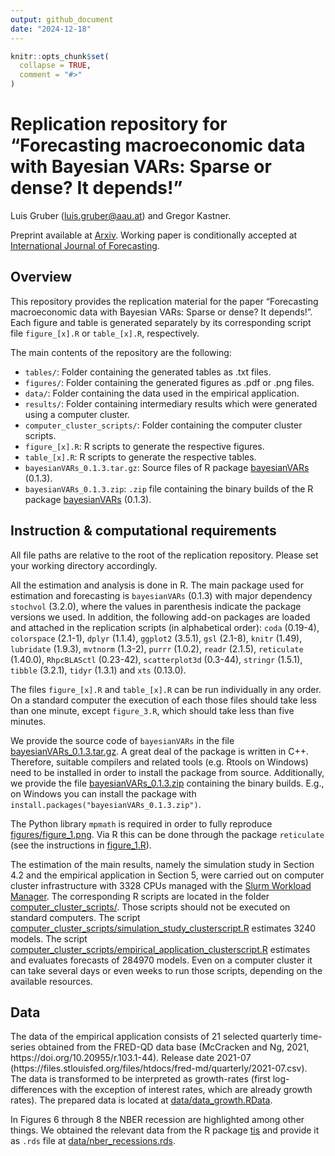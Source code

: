 ```yaml
---
output: github_document
date: "2024-12-18"
---
```


<!-- README.md is generated from README.Rmd. Please edit that file -->

```r
knitr::opts_chunk$set(
  collapse = TRUE,
  comment = "#>"
)
```

# Replication repository for "Forecasting macroeconomic data with Bayesian VARs: Sparse or dense? It depends!"

Luis Gruber ([luis.gruber@aau.at](mailto:luis.gruber@aau.at)) and Gregor Kastner.

Preprint available at [Arxiv](https://doi.org/10.48550/arXiv.2206.04902). Working paper is conditionally accepted at [International Journal of Forecasting](https://forecasters.org/ijf/).

## Overview

This repository provides the replication material for the paper "Forecasting macroeconomic data with Bayesian VARs: Sparse or dense? It depends!". Each figure and table is generated separately by its corresponding script file `figure_[x].R` or `table_[x].R`, respectively.

The main contents of the repository are the following:

-   `tables/`: Folder containing the generated tables as .txt files.
-   `figures/`: Folder containing the generated figures as .pdf or .png files.
-   `data/`: Folder containing the data used in the empirical application.
-   `results/`: Folder containing intermediary results which were generated using a computer cluster.
-   `computer_cluster_scripts/`: Folder containing the computer cluster scripts.
-   `figure_[x].R`: R scripts to generate the respective figures.
-   `table_[x].R`: R scripts to generate the respective tables.
-   `bayesianVARs_0.1.3.tar.gz`: Source files of R package [bayesianVARs]( https://luisgruber.github.io/bayesianVARs/) (0.1.3).
-   `bayesianVARs_0.1.3.zip`: `.zip` file containing the binary builds of the R package [bayesianVARs]( https://luisgruber.github.io/bayesianVARs/) (0.1.3).

## Instruction & computational requirements

All file paths are relative to the root of the replication repository. Please set your working directory accordingly.

All the estimation and analysis is done in R. The main package used for estimation and forecasting is `bayesianVARs` (0.1.3) with major dependency `stochvol` (3.2.0), where the values in parenthesis indicate the package versions we used. In addition, the following add-on packages are loaded and attached in the replication scripts (in alphabetical order): `coda` (0.19-4), `colorspace` (2.1-1), `dplyr` (1.1.4), `ggplot2` (3.5.1), `gsl` (2.1-8), `knitr` (1.49), `lubridate` (1.9.3), `mvtnorm` (1.3-2), `purrr` (1.0.2), `readr` (2.1.5), `reticulate` (1.40.0), `RhpcBLASctl` (0.23-42), `scatterplot3d` (0.3-44), `stringr` (1.5.1), `tibble` (3.2.1), `tidyr` (1.3.1) and `xts` (0.13.0).

The files `figure_[x].R` and `table_[x].R` can be run individually in any order. On a standard computer the execution of each those files should take less than one minute, except `figure_3.R`, which should take less than five minutes.

We provide the source code of `bayesianVARs` in the file [bayesianVARs_0.1.3.tar.gz](bayesianVARs_0.1.3.tar.gz). A great deal of the package is written in C++. Therefore, suitable compilers and related tools (e.g. Rtools on Windows) need to be installed in order to install the package from source. Additionally, we provide the file [bayesianVARs_0.1.3.zip](bayesianVARs_0.1.3.zip) containing the binary builds. E.g., on Windows you can install the package with `install.packages("bayesianVARs_0.1.3.zip")`.

The Python library `mpmath` is required in order to fully reproduce [figures/figure_1.png](./figures/figure_1.png). Via R this can be done through the package `reticulate` (see the instructions in [figure_1.R](figure_1.R)).

The estimation of the main results, namely the simulation study in Section 4.2 and the empirical application in Section 5, were carried out on computer cluster infrastructure with 3328 CPUs managed with the [Slurm Workload Manager](https://slurm.schedmd.com/). The corresponding R scripts are located in the folder [computer_cluster_scripts/](./computer_cluster_scripts/). Those scripts should not be executed on standard computers. The script [computer_cluster_scripts/simulation_study_clusterscript.R](./computer_cluster_scripts/simulation_study_clusterscript.R) estimates 3240 models. The script [computer_cluster_scripts/empirical_application_clusterscript.R](./computer_cluster_scripts/empirical_application_clusterscript.R) estimates and evaluates forecasts of 284970 models. Even on a computer cluster it can take several days or even weeks to run those scripts, depending on the available resources.

## Data 

The data of the empirical application consists of 21 selected quarterly time-series obtained from the FRED-QD data base (McCracken and Ng, 2021, https://doi.org/10.20955/r.103.1-44). Release date 2021-07 (https://files.stlouisfed.org/files/htdocs/fred-md/quarterly/2021-07.csv). The data is transformed to be interpreted as growth-rates (first log-differences with the exception of interest rates, which are already growth rates). The prepared data is located at [data/data_growth.RData](./data/data_growth.RData).

In Figures 6 through 8 the NBER recession are highlighted among other things. We obtained the relevant data from the R package [tis](https://cran.r-project.org/package=tis) and provide it as `.rds` file at [data/nber_recessions.rds](./data/nber_recessions.rds).

